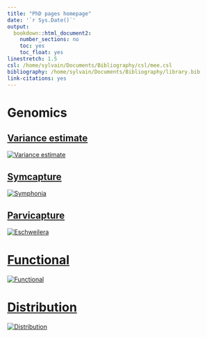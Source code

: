 ```yaml
---
title: "PhD pages homepage"
date: '`r Sys.Date()`'
output:
  bookdown::html_document2:
    number_sections: no
    toc: yes
    toc_float: yes
linestretch: 1.5
csl: /home/sylvain/Documents/Bibliography/csl/mee.csl
bibliography: /home/sylvain/Documents/Bibliography/library.bib
link-citations: yes
---
```


# Genomics

## [Variance estimate](variance/index.html)

[![Variance estimate](image/variance.jpg)](variance/index.html)

## [Symcapture](symcapture/index.html)

[![Symphonia](image/symphonia.jpg)](symcapture/index.html)

## [Parvicapture](parvicapture/index.html)

[![Eschweilera](image/eschweilera.jpg)](parvicapture/index.html)

# [Functional](functional/index.html)

[![Functional](image/functional.jpg)](functional/index.html)

# [Distribution](distribution/index.html)

[![Distribution](image/distribution.jpg)](distribution/index.html)
